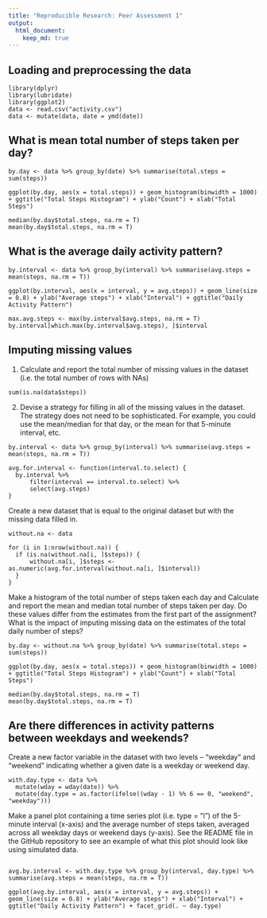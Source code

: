 ```yaml
---
title: "Reproducible Research: Peer Assessment 1"
output: 
  html_document:
    keep_md: true
---
```



## Loading and preprocessing the data

```
library(dplyr)
library(lubridate)
library(ggplot2)
data <- read.csv("activity.csv")
data <- mutate(data, date = ymd(date))
```


## What is mean total number of steps taken per day?

```
by.day <- data %>% group_by(date) %>% summarise(total.steps = sum(steps))

ggplot(by.day, aes(x = total.steps)) + geom_histogram(binwidth = 1000) + ggtitle("Total Steps Histogram") + ylab("Count") + xlab("Total Steps")

median(by.day$total.steps, na.rm = T)
mean(by.day$total.steps, na.rm = T)

```




## What is the average daily activity pattern?

```
by.interval <- data %>% group_by(interval) %>% summarise(avg.steps = mean(steps, na.rm = T))

ggplot(by.interval, aes(x = interval, y = avg.steps)) + geom_line(size = 0.8) + ylab("Average steps") + xlab("Interval") + ggtitle("Daily Activity Pattern")

max.avg.steps <- max(by.interval$avg.steps, na.rm = T)
by.interval[which.max(by.interval$avg.steps), ]$interval

```

## Imputing missing values

1. Calculate and report the total number of missing values in the dataset (i.e. the total number of rows with NAs)

```
sum(is.na(data$steps))
```
2. Devise a strategy for filling in all of the missing values in the dataset. The strategy does not need to be sophisticated. For example, you could use the mean/median for that day, or the mean for that 5-minute interval, etc.

```
by.interval <- data %>% group_by(interval) %>% summarise(avg.steps = mean(steps, na.rm = T))

avg.for.interval <- function(interval.to.select) { 
  by.interval %>%
      filter(interval == interval.to.select) %>%
      select(avg.steps)
}

```

Create a new dataset that is equal to the original dataset but with the missing data filled in.

```
without.na <- data

for (i in 1:nrow(without.na)) {
  if (is.na(without.na[i, ]$steps)) {
      without.na[i, ]$steps <- as.numeric(avg.for.interval(without.na[i, ]$interval))
  }
}

```

Make a histogram of the total number of steps taken each day and Calculate and report the mean and median total number of steps taken per day. Do these values differ from the estimates from the first part of the assignment? What is the impact of imputing missing data on the estimates of the total daily number of steps?


```
by.day <- without.na %>% group_by(date) %>% summarise(total.steps = sum(steps))

ggplot(by.day, aes(x = total.steps)) + geom_histogram(binwidth = 1000) + ggtitle("Total Steps Histogram") + ylab("Count") + xlab("Total Steps")

median(by.day$total.steps, na.rm = T)
mean(by.day$total.steps, na.rm = T)
```

## Are there differences in activity patterns between weekdays and weekends?


Create a new factor variable in the dataset with two levels – “weekday” and “weekend” indicating whether a given date is a weekday or weekend day.

```
with.day.type <- data %>% 
  mutate(wday = wday(date)) %>% 
  mutate(day.type = as.factor(ifelse((wday - 1) %% 6 == 0, "weekend", "weekday")))

```
Make a panel plot containing a time series plot (i.e. type = "l") of the 5-minute interval (x-axis) and the average number of steps taken, averaged across all weekday days or weekend days (y-axis). See the README file in the GitHub repository to see an example of what this plot should look like using simulated data.

```

avg.by.interval <- with.day.type %>% group_by(interval, day.type) %>% summarise(avg.steps = mean(steps, na.rm = T))
 
ggplot(avg.by.interval, aes(x = interval, y = avg.steps)) + geom_line(size = 0.8) + ylab("Average steps") + xlab("Interval") + ggtitle("Daily Activity Pattern") + facet_grid(. ~ day.type)
```



